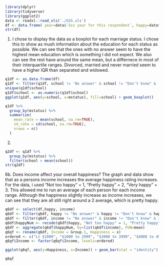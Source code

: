 ```r
library(dplyr)
library(tidyverse)
library(ggplot2)
data <- readxl::read_xls('./GSS.xls')
df <- data.frame( year=data$`Gss year for this respondent`, happy=data$`General happiness`, party=data$`Political party affiliation`, income=data$`Total family income`, race=data$`Race of respondent`, sex=data$`Respondents sex`, school=data$`Highest year of school completed`, mstatus=data$`Marital status`, id=data$`Respondent id number`, ballot=data$`Ballot used for interview` ) 
str(df)
```

1. 
I chose to display the data as a boxplot for each marriage status. I chose this to show as mush information about the education for each status as possible. We can see that the ones with no answer seem to have the highest mean education which is something I did not expect. We also can see the rest have around the same mean, but a differnece in most of their interquartile ranges. Divorced, married and never married seem to have a higher IQR than separated and widowed.
```r
q1df <- as.data.frame(df)
q1df <- filter(q1df, school != 'No answer' & school != "Don't know" & !is.na(school) & school != "NA" )
unique(q1df$school)
q1df$school <- as.numeric(q1df$school)
ggplot(q1df, aes(y=school, x=mstatus), fill=school) + geom_boxplot()
```

```r
q1df %>% 
  group_by(mstatus) %>% 
  summarize(
    mean_rate = mean(school, na.rm=TRUE),
    sd_rate = sd(school, na.rm=TRUE),
    nrows = n()
  )
```


2. 
```r
q2df <- q1df %>% 
  group_by(mstatus) %>% 
  filter(school > mean(school))
str(q2df)
```

6b. 
Does income affect your overall happiness?
The graph and data show that as a persons income increases the average happiness rating increases. For the data, i used "Not too happy" = 1, "Pretty happy" = 2, "Very happy" = 3. This allowed me to run an average of each person for each income range. Although the happiness slightly increase as income increases, we can see that they are all still right around a 2 average, which is pretty happy.

```r
q6df <- select(df,happy, income)
q6df <- filter(q6df, happy != "No answer" & happy != "Don't know" & happy != "Not applicable")
q6df <- filter(q6df, income != "No answer" & income != "Don't know" & income != "Not applicable" & income != "Refused")
q6df$happyNum <- recode(q6df$happy, "Not too happy" = 1, "Pretty happy" = 2, "Very happy" = 3)
q6df <- aggregate(q6df$happyNum, by=list(q6df$income), FUN=mean)
q6qf <- rename(q6df, Income = Group.1, Happiness = x)
ordered <- c("Lt $1000", "$1000 to 2999", "$3000 to 3999", "$4000 to 4999", "$5000 to 5999", "$6000 to 6999", "$7000 to 7999", "$8000 to 9999", "$10000 - 14999", "$15000 - 19999", "$20000 - 24999", "$25000 or more")
q6qf$Income <- factor(q6qf$Income, levels=ordered)
```
```r
ggplot(q6qf, aes(y=Happiness, x=Income)) + geom_bar(stat = "identity") + theme(axis.text.x = element_text(angle = -90))+ ylim(0, 3)
```
```r
q6qf
```

